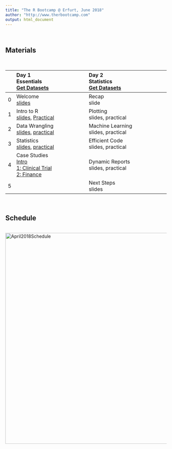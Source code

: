 ```yaml
---
title: "The R Bootcamp @ Erfurt, June 2018"
author: "http://www.therbootcamp.com"
output: html_document
---
```


<br>

## Materials

<br>

|  | Day 1<br>Essentials<br>[Get Datasets](https://github.com/therbootcamp/Erfurt_2018June/blob/master/_sessions/_data/day_1.zip?raw=true) | Day 2<br>Statistics<br>[Get Datasets](https://github.com/therbootcamp/BaselRBootcamp_2018April/blob/master/_sessions/_data/data_BaselRBootcamp_Day2.zip?raw=true) |
|:--|:----------------------------|:-------------------------------|
|0| Welcome<br>[slides](_sessions/D1S0_Welcome/Welcome.html) | Recap<br>slide|
|1| Intro to R<br>[slides](_sessions/D1S1_IntroToR/Intro_to_R.html), [Practical](_sessions/D1S1_IntroToR/Intro_to_R_Interactive.R) | Plotting<br>slides, practical|
|2| Data Wrangling<br>[slides](_sessions/D1S2_Wrangling/Wrangling.html), [practical](_sessions/D1S2_Wrangling/Wrangling_practical.html) |Machine Learning<br>slides, practical|
|3| Statistics<br>[slides](_sessions/D1S3_Statistics/Statistics.html), [practical](_sessions/D1S3_Statistics/Statistics_practical.html)| Efficient Code<br>slides, practical|
|4| Case Studies<br>[Intro](_sessions/D1S4_CaseStudies/CaseStudies.html)<br>[1: Clinical Trial](_sessions/D1S4_CaseStudies/Clinical_Data_Case_Study.html)<br>[2: Finance ](_sessions/D1S4_CaseStudies/Financial_Data_Case_Study.html)|Dynamic Reports<br>slides, practical|
|5| |Next Steps<br>slides|



<br>

## Schedule


<p align="center"><br>
    <img border="0" alt="April2018Schedule" src="https://github.com/therbootcamp/therbootcamp.github.io/blob/master/_sessions/_image/schedule_2018June_Erfurt.png?raw=true" width=660><br>


<!---

<br>

## Recommended readings

<br>

<table width="60%" border="0">
  <tr>    
  <td> <a href="http://r4ds.had.co.nz/"><img border="0" alt="W3Schools" src="http://r4ds.had.co.nz/cover.png" width="100" height="100"></a></td>
  <td><a href="https://bookdown.org/ndphillips/YaRrr/"><img border="0" alt="W3Schools" src="https://bookdown.org/ndphillips/YaRrr/images/YaRrr_Cover.jpg" width="100" height="100"></a></td>
  <td><a href="http://adv-r.had.co.nz/"><img border="0" alt="W3Schools" src="https://images.tandf.co.uk/common/jackets/amazon/978146658/9781466586963.jpg" width="100" height="100"></a>
</td>
  </tr>
</table>
<br>

R for Data Science by Grolemund and Wickham: [http://r4ds.had.co.nz/](http://r4ds.had.co.nz/)
<br>
YaRrr! The Pirate's Guide to R! [https://bookdown.org/ndphillips/YaRrr/](https://bookdown.org/ndphillips/YaRrr/)
<br>
Advanced R by Wickham: [http://adv-r.had.co.nz/](http://adv-r.had.co.nz/) 

--->


